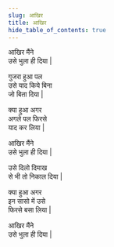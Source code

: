 ```yaml
---
slug: आखिर
title: आखिर
hide_table_of_contents: true
---
```


आखिर मैंने  
उसे भुला ही दिया |

गुजरा हुआ पल  
उसे याद किये बिना  
जो बिता दिया |

क्या हुआ अगर  
अगले पल फिरसे  
याद कर लिया |

आखिर मैंने  
उसे भुला ही दिया |

उसे दिलो दिमाख  
से भी तो निकाल दिया |

क्या हुआ अगर  
इन सासो में उसे  
फिरसे बसा लिया |

आखिर मैंने  
उसे भुला ही दिया |
